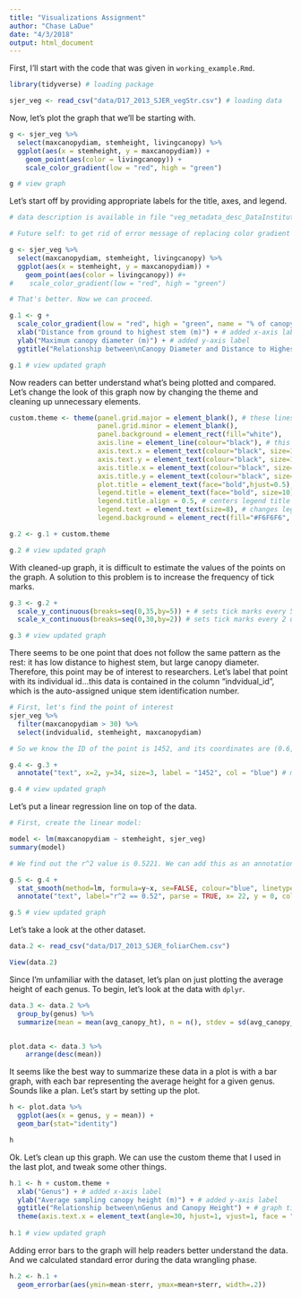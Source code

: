 ```yaml
---
title: "Visualizations Assignment"
author: "Chase LaDue"
date: "4/3/2018"
output: html_document
---
```


First, I'll start with the code that was given in `working_example.Rmd`.

```r

library(tidyverse) # loading package

sjer_veg <- read_csv("data/D17_2013_SJER_vegStr.csv") # loading data

```

Now, let's plot the graph that we'll be starting with.

```r

g <- sjer_veg %>% 
  select(maxcanopydiam, stemheight, livingcanopy) %>% 
  ggplot(aes(x = stemheight, y = maxcanopydiam)) + 
    geom_point(aes(color = livingcanopy)) +
    scale_color_gradient(low = "red", high = "green")

g # view graph

```

Let's start off by providing appropriate labels for the title, axes, and legend.

```r

# data description is available in file "veg_metadata_desc_DataInstitute2016.csv"

# Future self: to get rid of error message of replacing color gradient argument, let's eliminate that from g real quick:

g <- sjer_veg %>% 
  select(maxcanopydiam, stemheight, livingcanopy) %>% 
  ggplot(aes(x = stemheight, y = maxcanopydiam)) + 
    geom_point(aes(color = livingcanopy)) #+
#    scale_color_gradient(low = "red", high = "green")

# That's better. Now we can proceed.

g.1 <- g +
  scale_color_gradient(low = "red", high = "green", name = "% of canopy alive") + # legend label
  xlab("Distance from ground to highest stem (m)") + # added x-axis label
  ylab("Maximum canopy diameter (m)") + # added y-axis label
  ggtitle("Relationship between\nCanopy Diameter and Distance to Highest Stem") # graph title

g.1 # view updated graph
```

Now readers can better understand what's being plotted and compared. Let's change the look of this graph now by changing the theme and cleaning up unnecessary elements.

```r

custom.theme <- theme(panel.grid.major = element_blank(), # these lines gets rid of distracting grid in background
                      panel.grid.minor = element_blank(),
                      panel.background = element_rect(fill="white"),
                      axis.line = element_line(colour="black"), # this changes axes lines to black
                      axis.text.x = element_text(colour="black", size=10), # changes axes text (numbers)
                      axis.text.y = element_text(colour="black", size=10),
                      axis.title.x = element_text(colour="black", size=12, face="bold"), # changes axes labels
                      axis.title.y = element_text(colour="black", size=12, face="bold"),
                      plot.title = element_text(face="bold",hjust=0.5), # centers plot title
                      legend.title = element_text(face="bold", size=10), # changes legend title text
                      legend.title.align = 0.5, # centers legend title
                      legend.text = element_text(size=8), # changes legend text
                      legend.background = element_rect(fill="#F6F6F6", colour = "black")) # adds background and border to legend

g.2 <- g.1 + custom.theme

g.2 # view updated graph
```

With cleaned-up graph, it is difficult to estimate the values of the points on the graph. A solution to this problem is to increase the frequency of tick marks.

```r

g.3 <- g.2 + 
  scale_y_continuous(breaks=seq(0,35,by=5)) + # sets tick marks every 5 units on y axis
  scale_x_continuous(breaks=seq(0,30,by=2)) # sets tick marks every 2 units on x axis

g.3 # view updated graph

```

There seems to be one point that does not follow the same pattern as the rest: it has low distance to highest stem, but large canopy diameter. Therefore, this point may be of interest to researchers. Let's label that point with its individual id...this data is contained in the column "indvidual_id", which is the auto-assigned unique stem identification number.

```r

# First, let's find the point of interest
sjer_veg %>%
  filter(maxcanopydiam > 30) %>% 
  select(indvidualid, stemheight, maxcanopydiam)

# So we know the ID of the point is 1452, and its coordinates are (0.6, 34)

g.4 <- g.3 +
  annotate("text", x=2, y=34, size=3, label = "1452", col = "blue") # moved the text a bit to the right so it doesn't cover point

g.4 # view updated graph
```

Let's put a linear regression line on top of the data.

```r

# First, create the linear model:

model <- lm(maxcanopydiam ~ stemheight, sjer_veg)
summary(model)

# We find out the r^2 value is 0.5221. We can add this as an annotation to the chart.

g.5 <- g.4 + 
  stat_smooth(method=lm, formula=y~x, se=FALSE, colour="blue", linetype="dotted") + #adding the linear model line
  annotate("text", label="r^2 == 0.52", parse = TRUE, x= 22, y = 0, col = "blue") #adding the r^2 value

g.5 # view updated graph

```

Let's take a look at the other dataset.

```r

data.2 <- read_csv("data/D17_2013_SJER_foliarChem.csv")

View(data.2)

```

Since I'm unfamiliar with the dataset, let's plan on just plotting the average height of each genus. To begin, let's look at the data with `dplyr`.

```r

data.3 <- data.2 %>% 
  group_by(genus) %>% 
  summarize(mean = mean(avg_canopy_ht), n = n(), stdev = sd(avg_canopy_ht), sterr = (stdev/n))


plot.data <- data.3 %>% 
    arrange(desc(mean))

```

It seems like the best way to summarize these data in a plot is with a bar graph, with each bar representing the average height for a given genus. Sounds like a plan. Let's start by setting up the plot.

```r

h <- plot.data %>% 
  ggplot(aes(x = genus, y = mean)) +
  geom_bar(stat="identity")

h
```

Ok. Let's clean up this graph. We can use the custom theme that I used in the last plot, and tweak some other things.

```r

h.1 <- h + custom.theme +
  xlab("Genus") + # added x-axis label
  ylab("Average sampling canopy height (m)") + # added y-axis label
  ggtitle("Relationship between\nGenus and Canopy Height") + # graph title
  theme(axis.text.x = element_text(angle=30, hjust=1, vjust=1, face = "italic")) # put tick labels at an angle and italicize genus names
  
h.1 # view updated graph
```

Adding error bars to the graph will help readers better understand the data. And we calculated standard error during the data wrangling phase.

```r

h.2 <- h.1 + 
  geom_errorbar(aes(ymin=mean-sterr, ymax=mean+sterr, width=.2))

```

